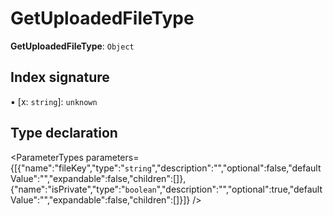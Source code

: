 
# GetUploadedFileType

 **GetUploadedFileType**: `Object`

## Index signature

▪ [x: `string`]: `unknown`

## Type declaration

<ParameterTypes parameters={[{"name":"fileKey","type":"`string`","description":"","optional":false,"defaultValue":"","expandable":false,"children":[]},{"name":"isPrivate","type":"`boolean`","description":"","optional":true,"defaultValue":"","expandable":false,"children":[]}]} />
